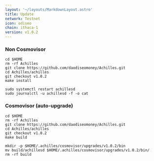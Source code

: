 ```yaml
---
layout: '~/layouts/MarkdownLayout.astro'
title: Update
network: Testnet
icon: odiseo
chain: ithaca-1
version: v1.0.2
---
```

### Non Cosmovisor
```
cd $HOME
rm -rf Achilles
git clone https://github.com/daodiseomoney/Achilles.git
cd Achilles/achilles
git checkout v1.0.2
make install
```
```
sudo systemctl restart achillesd
sudo journalctl -u achillesd -f -o cat
```

### Cosmovisor (auto-upgrade)
```
cd $HOME
rm -rf Achilles
git clone https://github.com/daodiseomoney/Achilles.git
cd Achilles/achilles
git checkout v1.0.2
make build
```
```
mkdir -p $HOME/.achilles/cosmovisor/upgrades/v1.0.2/bin
mv build/achillesd $HOME/.achilles/cosmovisor/upgrades/v1.0.2/bin/
rm -rf build
```
